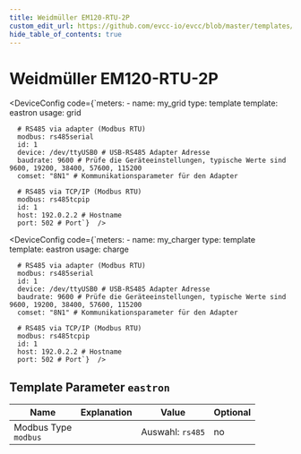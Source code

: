 ```yaml
---
title: Weidmüller EM120-RTU-2P
custom_edit_url: https://github.com/evcc-io/evcc/blob/master/templates/definition/meter/eastron.yaml
hide_table_of_contents: true
---
```



# Weidmüller EM120-RTU-2P

<div className="device-detail-container">
  <div className="device-detail-content">
    <DeviceFeatures features="" />

<Tabs>
<TabItem value="grid" label="Grid" default>

<DeviceConfig code={`meters:
    - name: my_grid
      type: template
      template: eastron
      usage: grid
      
      # RS485 via adapter (Modbus RTU)
      modbus: rs485serial
      id: 1
      device: /dev/ttyUSB0 # USB-RS485 Adapter Adresse
      baudrate: 9600 # Prüfe die Geräteeinstellungen, typische Werte sind 9600, 19200, 38400, 57600, 115200
      comset: "8N1" # Kommunikationsparameter für den Adapter
      
      # RS485 via TCP/IP (Modbus RTU)
      modbus: rs485tcpip
      id: 1
      host: 192.0.2.2 # Hostname
      port: 502 # Port`}  />

</TabItem>
<TabItem value="charge" label="Wallbox">

<DeviceConfig code={`meters:
    - name: my_charger
      type: template
      template: eastron
      usage: charge
      
      # RS485 via adapter (Modbus RTU)
      modbus: rs485serial
      id: 1
      device: /dev/ttyUSB0 # USB-RS485 Adapter Adresse
      baudrate: 9600 # Prüfe die Geräteeinstellungen, typische Werte sind 9600, 19200, 38400, 57600, 115200
      comset: "8N1" # Kommunikationsparameter für den Adapter
      
      # RS485 via TCP/IP (Modbus RTU)
      modbus: rs485tcpip
      id: 1
      host: 192.0.2.2 # Hostname
      port: 502 # Port`}  />

</TabItem>
</Tabs>
  </div>
  <div className="device-detail-icon">
    <evcc-icon
      type="meter"
      name="weidmuller-em120-rtu-2p"
      size="400px"
      alt="Weidmüller EM120-RTU-2P"
      className="device-detail-icon-img"
    ></evcc-icon>
  </div>
</div>

## Template Parameter `eastron`

| Name | Explanation | Value | Optional |
|-----------|-------------|-------|----------|
| Modbus Type<br/>`modbus` |  | Auswahl: `rs485` | no |

